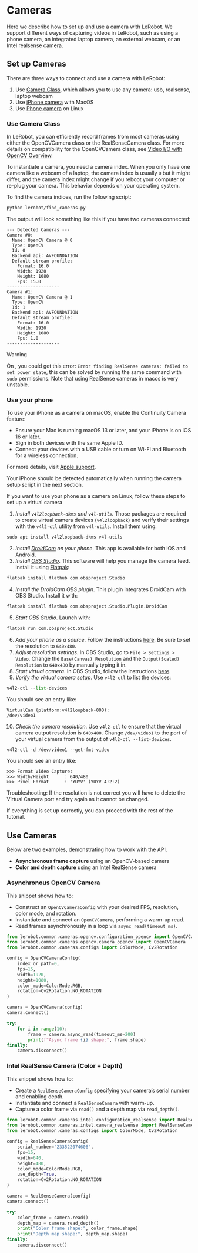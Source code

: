 # Cameras

Here we describe how to set up and use a camera with LeRobot. We support different ways of capturing videos in LeRobot, such as using a phone camera, an integrated laptop camera, an external webcam, or an Intel realsense camera.
## Set up Cameras

There are three ways to connect and use a camera with LeRobot:
1. Use [Camera Class](./setup_cameras?use+phone=Mac#use-opencvcamera), which allows you to use any camera: usb, realsense, laptop webcam
2. Use [iPhone camera](./setup_cameras?use+phone=Mac#use-your-phone) with MacOS
3. Use [Phone camera](./setup_cameras?use+phone=Linux#use-your-phone) on Linux

### Use Camera Class

In LeRobot, you can efficiently record frames from most cameras using either the OpenCVCamera class or the RealSenseCamera class. For more details on compatibility for the OpenCVCamera class, see [Video I/O with OpenCV Overview](https://docs.opencv.org/4.x/d0/da7/videoio_overview.html).

To instantiate a camera, you need a camera index. When you only have one camera like a webcam of a laptop, the camera index is usually `0` but it might differ, and the camera index might change if you reboot your computer or re-plug your camera. This behavior depends on your operating system.

To find the camera indices, run the following script:
```bash
python lerobot/find_cameras.py
```

The output will look something like this if you have two cameras connected:
```
--- Detected Cameras ---
Camera #0:
  Name: OpenCV Camera @ 0
  Type: OpenCV
  Id: 0
  Backend api: AVFOUNDATION
  Default stream profile:
    Format: 16.0
    Width: 1920
    Height: 1080
    Fps: 15.0
--------------------
Camera #1:
  Name: OpenCV Camera @ 1
  Type: OpenCV
  Id: 1
  Backend api: AVFOUNDATION
  Default stream profile:
    Format: 16.0
    Width: 1920
    Height: 1080
    Fps: 1.0
--------------------
```

> [!WARNING]
> On , you could get this error: `Error finding RealSense cameras: failed to set power state`, this can be solved by running the same command with `sudo` permissions. Note that using RealSense cameras in macos is very unstable.

### Use your phone
<hfoptions id="use phone">
<hfoption id="Mac">

To use your iPhone as a camera on macOS, enable the Continuity Camera feature:
- Ensure your Mac is running macOS 13 or later, and your iPhone is on iOS 16 or later.
- Sign in both devices with the same Apple ID.
- Connect your devices with a USB cable or turn on Wi-Fi and Bluetooth for a wireless connection.

For more details, visit [Apple support](https://support.apple.com/en-gb/guide/mac-help/mchl77879b8a/mac).

Your iPhone should be detected automatically when running the camera setup script in the next section.

</hfoption>
<hfoption id="Linux">

If you want to use your phone as a camera on Linux, follow these steps to set up a virtual camera

1. *Install `v4l2loopback-dkms` and `v4l-utils`*. Those packages are required to create virtual camera devices (`v4l2loopback`) and verify their settings with the `v4l2-ctl` utility from `v4l-utils`. Install them using:
```python
sudo apt install v4l2loopback-dkms v4l-utils
```
2. *Install [DroidCam](https://droidcam.app) on your phone*. This app is available for both iOS and Android.
3. *Install [OBS Studio](https://obsproject.com)*. This software will help you manage the camera feed. Install it using [Flatpak](https://flatpak.org):
```python
flatpak install flathub com.obsproject.Studio
```
4. *Install the DroidCam OBS plugin*. This plugin integrates DroidCam with OBS Studio. Install it with:
```python
flatpak install flathub com.obsproject.Studio.Plugin.DroidCam
```
5. *Start OBS Studio*. Launch with:
```python
flatpak run com.obsproject.Studio
```
6. *Add your phone as a source*. Follow the instructions [here](https://droidcam.app/obs/usage). Be sure to set the resolution to `640x480`.
7. *Adjust resolution settings*. In OBS Studio, go to `File > Settings > Video`. Change the `Base(Canvas) Resolution` and the `Output(Scaled) Resolution` to `640x480` by manually typing it in.
8. *Start virtual camera*. In OBS Studio, follow the instructions [here](https://obsproject.com/kb/virtual-camera-guide).
9. *Verify the virtual camera setup*. Use `v4l2-ctl` to list the devices:
```python
v4l2-ctl --list-devices
```
You should see an entry like:
```
VirtualCam (platform:v4l2loopback-000):
/dev/video1
```
10. *Check the camera resolution*. Use `v4l2-ctl` to ensure that the virtual camera output resolution is `640x480`. Change `/dev/video1` to the port of your virtual camera from the output of `v4l2-ctl --list-devices`.
```python
v4l2-ctl -d /dev/video1 --get-fmt-video
```
You should see an entry like:
```
>>> Format Video Capture:
>>>	Width/Height      : 640/480
>>>	Pixel Format      : 'YUYV' (YUYV 4:2:2)
```

Troubleshooting: If the resolution is not correct you will have to delete the Virtual Camera port and try again as it cannot be changed.

If everything is set up correctly, you can proceed with the rest of the tutorial.

</hfoption>
</hfoptions>

## Use Cameras

Below are two examples, demonstrating how to work with the API.

- **Asynchronous frame capture** using an OpenCV-based camera
- **Color and depth capture** using an Intel RealSense camera

### Asynchronous OpenCV Camera

This snippet shows how to:

* Construct an `OpenCVCameraConfig` with your desired FPS, resolution, color mode, and rotation.
* Instantiate and connect an `OpenCVCamera`, performing a warm-up read.
* Read frames asynchronously in a loop via `async_read(timeout_ms)`.

```python
from lerobot.common.cameras.opencv.configuration_opencv import OpenCVCameraConfig
from lerobot.common.cameras.opencv.camera_opencv import OpenCVCamera
from lerobot.common.cameras.configs import ColorMode, Cv2Rotation

config = OpenCVCameraConfig(
    index_or_path=0,
    fps=15,
    width=1920,
    height=1080,
    color_mode=ColorMode.RGB,
    rotation=Cv2Rotation.NO_ROTATION
)

camera = OpenCVCamera(config)
camera.connect()

try:
    for i in range(10):
        frame = camera.async_read(timeout_ms=200)
        print(f"Async frame {i} shape:", frame.shape)
finally:
    camera.disconnect()
```

### Intel RealSense Camera (Color + Depth)

This snippet shows how to:

* Create a `RealSenseCameraConfig` specifying your camera’s serial number and enabling depth.
* Instantiate and connect a `RealSenseCamera` with warm-up.
* Capture a color frame via `read()` and a depth map via `read_depth()`.

```python
from lerobot.common.cameras.intel.configuration_realsense import RealSenseCameraConfig
from lerobot.common.cameras.intel.camera_realsense import RealSenseCamera
from lerobot.common.cameras.configs import ColorMode, Cv2Rotation

config = RealSenseCameraConfig(
    serial_number="233522074606",
    fps=15,
    width=640,
    height=480,
    color_mode=ColorMode.RGB,
    use_depth=True,
    rotation=Cv2Rotation.NO_ROTATION
)

camera = RealSenseCamera(config)
camera.connect()

try:
    color_frame = camera.read()
    depth_map = camera.read_depth()
    print("Color frame shape:", color_frame.shape)
    print("Depth map shape:", depth_map.shape)
finally:
    camera.disconnect()
```
